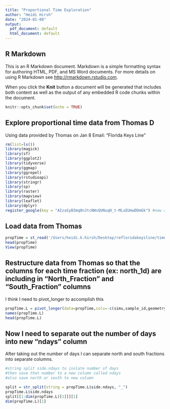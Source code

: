```yaml
---
title: "Proportional Time Exploration"
author: "Heidi Hirsh"
date: "2024-01-08"
output:
  pdf_document: default
  html_document: default
---
```


## R Markdown

This is an R Markdown document. Markdown is a simple formatting syntax for authoring HTML, PDF, and MS Word documents. For more details on using R Markdown see <http://rmarkdown.rstudio.com>.

When you click the **Knit** button a document will be generated that includes both content as well as the output of any embedded R code chunks within the document.

```r
knitr::opts_chunk$set(echo = TRUE)
```

## Explore proportional time data from Thomas D
Using data provided by Thomas on Jan 8
Email: "Florida Keys Line"

```r
rm(list=ls())
library(magick)
library(sf)
library(ggplot2)
library(tidyverse)
library(ggmap)
library(ggrepel)
library(rstudioapi)
library(stringr)
library(sp)
library(raster)
library(mapview)
library(leaflet)
library(dplyr)
register_google(key = "AIzaSyB3mq0nJtcNWvQUNuqH_t-MLxEUmwDDmGk") #new api OCT2023

```

## Load data from Thomas

```r
propTime = st_read('/Users/heidi.k.hirsh/Desktop/refloridakeysline/time_north_shp/time_north.shp')
head(propTime)
View(propTime)
```

## Restructure data from Thomas so that the columns for each time fraction (ex: north_1d) are including in "North_Fraction" and "South_Fraction" columns
I think I need to pivot_longer to accomplish this

```r
propTime.L = pivot_longer(data=propTime,cols=-c(simu,sample_id,geometry),names_to="side.ndays",values_to="fraction")
names(propTime.L)
head(propTime.L)
```
## Now I need to separate out the number of days into new "ndays" column
After taking out the number of days I can separate north and south fractions into separate columns. 

```r
#string split side.ndays to isolate number of days
#then save that number to a new column called ndays
#also save north or south to new column

split = str_split(string = propTime.L$side.ndays, "_")
propTime.L$side.ndays
split[[1:dim(propTime.L)[1]]][1]
dim(propTime.L)[1]

```
